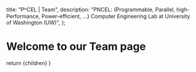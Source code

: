 
  title: "PᴺCEL | Team",
  description:
    "PNCEL: {Programmable, Parallel, high-Performance, Power-efficient, ...} Computer Engineering Lab at University of Washington (UW)",
};

# Welcome to our Team page

  return <DefaulMDX>{children}</DefaulMDX>
}
